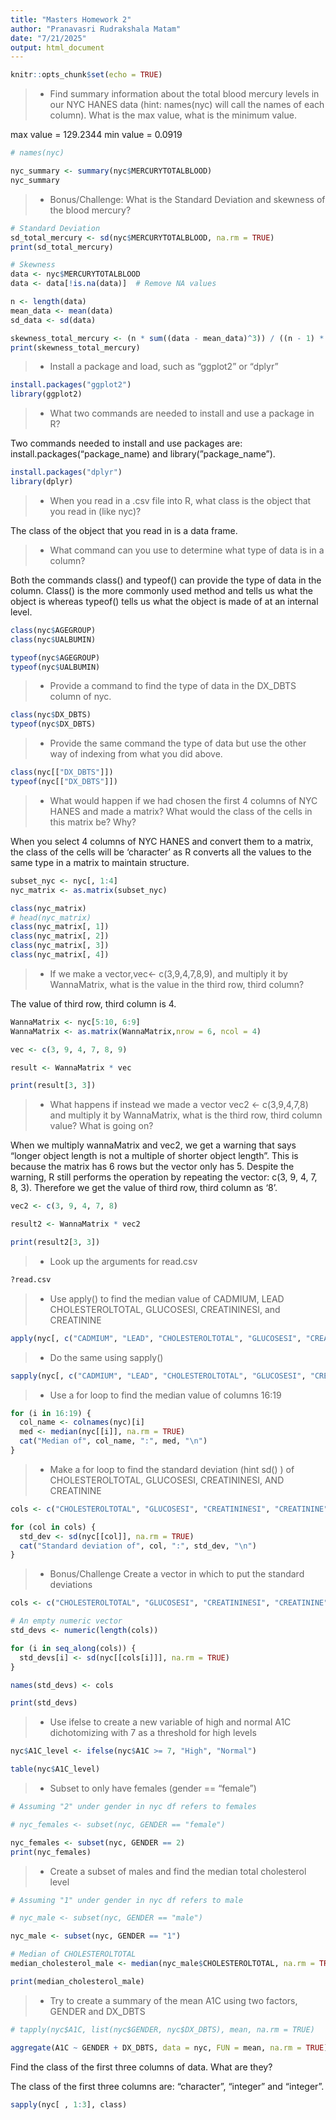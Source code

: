---
title: "Masters Homework 2"
author: "Pranavasri Rudrakshala Matam"
date: "7/21/2025"
output: html_document
---

```{r setup, include=FALSE}
knitr::opts_chunk$set(echo = TRUE)
```


>- Find summary information about the total blood mercury levels in our NYC HANES data (hint: names(nyc) will call the names of each column). What is the max value, what is the minimum value.  

max value = 129.2344
min value = 0.0919

```{r}
# names(nyc)

nyc_summary <- summary(nyc$MERCURYTOTALBLOOD)
nyc_summary
```

>- Bonus/Challenge: What is the Standard Deviation and skewness of the blood mercury?

```{r}
# Standard Deviation 
sd_total_mercury <- sd(nyc$MERCURYTOTALBLOOD, na.rm = TRUE)
print(sd_total_mercury)

# Skewness 
data <- nyc$MERCURYTOTALBLOOD
data <- data[!is.na(data)]  # Remove NA values

n <- length(data)
mean_data <- mean(data)
sd_data <- sd(data)

skewness_total_mercury <- (n * sum((data - mean_data)^3)) / ((n - 1) * (n - 2) * sd_data^3)
print(skewness_total_mercury)
```

>- Install a package and load, such as "ggplot2" or "dplyr"

```{r}
install.packages("ggplot2")
library(ggplot2)
```


>- What two commands are needed to install and use a package in R?

Two commands needed to install and use packages are: install.packages("package_name) and library("package_name").

```{r}
install.packages("dplyr")
library(dplyr)
```


>- When you read in a .csv file into R, what class is the object that you read in (like nyc)?

The class of the object that you read in is a data frame.


>- What command can you use to determine what type of data is in a column?

Both the commands class() and typeof() can provide the type of data in the column. Class() is the more commonly used method and tells us what the object is whereas typeof() tells us what the object is made of at an internal level.

```{r}
class(nyc$AGEGROUP)
class(nyc$UALBUMIN)

typeof(nyc$AGEGROUP)
typeof(nyc$UALBUMIN)
```

>- Provide a command to find the type of data in the DX_DBTS column of nyc. 

```{r}
class(nyc$DX_DBTS)
typeof(nyc$DX_DBTS)
```


>- Provide the same command the type of data but use the other way of indexing from what you did above. 

```{r}
class(nyc[["DX_DBTS"]])
typeof(nyc[["DX_DBTS"]])
```


>- What would happen if we had chosen the first 4 columns of NYC HANES and made a matrix? What would the class of the cells in this matrix be? Why?

When you select 4 columns of NYC HANES and convert them to a matrix, the class of the cells will be 'character' as R converts all the values to the same type in a matrix to maintain structure.

```{r}
subset_nyc <- nyc[, 1:4]
nyc_matrix <- as.matrix(subset_nyc)

class(nyc_matrix)
# head(nyc_matrix)
class(nyc_matrix[, 1])
class(nyc_matrix[, 2])
class(nyc_matrix[, 3])
class(nyc_matrix[, 4])

```

>- If we make a vector,vec<- c(3,9,4,7,8,9), and multiply it by WannaMatrix, what is the value in the third row, third column? 

The value of third row, third column is 4.

```{r}
WannaMatrix <- nyc[5:10, 6:9]
WannaMatrix <- as.matrix(WannaMatrix,nrow = 6, ncol = 4)

vec <- c(3, 9, 4, 7, 8, 9)

result <- WannaMatrix * vec

print(result[3, 3])
```


>- What happens if instead we made a vector vec2 <- c(3,9,4,7,8) and multiply it by WannaMatrix, what is the third row, third column value? What is going on? 

When we multiply wannaMatrix and vec2, we get a warning that says "longer object length is not a multiple of shorter object length". This is because the matrix has 6 rows but the vector only has 5. Despite the warning, R still performs the operation by repeating the vector: c(3, 9, 4, 7, 8, 3). Therefore we get the value of third row, third column as '8'.  

```{r}
vec2 <- c(3, 9, 4, 7, 8)

result2 <- WannaMatrix * vec2

print(result2[3, 3])
```


>- Look up the arguments for read.csv

```{r}
?read.csv
```


>- Use apply() to find the median value of CADMIUM, LEAD CHOLESTEROLTOTAL, GLUCOSESI, CREATININESI, and CREATININE

```{r}
apply(nyc[, c("CADMIUM", "LEAD", "CHOLESTEROLTOTAL", "GLUCOSESI", "CREATININESI", "CREATININE")], 2, median, na.rm = TRUE)

```


>- Do the same using sapply()

```{r}
sapply(nyc[, c("CADMIUM", "LEAD", "CHOLESTEROLTOTAL", "GLUCOSESI", "CREATININESI", "CREATININE")], median, na.rm = TRUE)
```

>- Use a for loop to find the median value of columns 16:19

```{r}
for (i in 16:19) {
  col_name <- colnames(nyc)[i]
  med <- median(nyc[[i]], na.rm = TRUE)
  cat("Median of", col_name, ":", med, "\n")
}
```


>- Make a for loop to find the standard deviation (hint sd() ) of CHOLESTEROLTOTAL, GLUCOSESI, CREATININESI, AND CREATININE

```{r}
cols <- c("CHOLESTEROLTOTAL", "GLUCOSESI", "CREATININESI", "CREATININE")

for (col in cols) {
  std_dev <- sd(nyc[[col]], na.rm = TRUE)
  cat("Standard deviation of", col, ":", std_dev, "\n")
}

```


>- Bonus/Challenge Create a vector in which to put the standard deviations 

```{r}
cols <- c("CHOLESTEROLTOTAL", "GLUCOSESI", "CREATININESI", "CREATININE")

# An empty numeric vector
std_devs <- numeric(length(cols))  

for (i in seq_along(cols)) {
  std_devs[i] <- sd(nyc[[cols[i]]], na.rm = TRUE)
}

names(std_devs) <- cols

print(std_devs)

```


>- Use ifelse to create a new variable of high and normal A1C dichotomizing with 7 as a threshold for high levels

```{r}
nyc$A1C_level <- ifelse(nyc$A1C >= 7, "High", "Normal")

table(nyc$A1C_level)
```

>- Subset to only have females (gender == "female")

```{r}
# Assuming "2" under gender in nyc df refers to females

# nyc_females <- subset(nyc, GENDER == "female")

nyc_females <- subset(nyc, GENDER == 2)
print(nyc_females)
```


>- Create a subset of males and find the median total cholesterol level

```{r}

# Assuming "1" under gender in nyc df refers to male

# nyc_male <- subset(nyc, GENDER == "male")

nyc_male <- subset(nyc, GENDER == "1")

# Median of CHOLESTEROLTOTAL
median_cholesterol_male <- median(nyc_male$CHOLESTEROLTOTAL, na.rm = TRUE)

print(median_cholesterol_male)

```


>- Try to create a summary of the mean A1C using two factors, GENDER and DX_DBTS

```{r}

# tapply(nyc$A1C, list(nyc$GENDER, nyc$DX_DBTS), mean, na.rm = TRUE)

aggregate(A1C ~ GENDER + DX_DBTS, data = nyc, FUN = mean, na.rm = TRUE)


```

Find the class of the first three columns of data. What are they?

The class of the first three columns are: "character", "integer" and "integer".

```{r}
sapply(nyc[ , 1:3], class)

```

